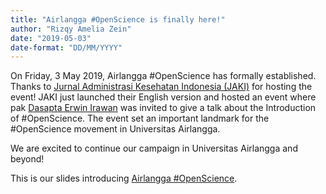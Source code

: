 ```yaml
---
title: "Airlangga #OpenScience is finally here!"
author: "Rizqy Amelia Zein"
date: "2019-05-03"
date-format: "DD/MM/YYYY"
---
```


On Friday, 3 May 2019, Airlangga #OpenScience has formally established. Thanks to [Jurnal Administrasi Kesehatan Indonesia (JAKI)](https://e-journal.unair.ac.id/jaki) for hosting the event! JAKI just launched their English version and hosted an event where pak [Dasapta Erwin Irawan](https://dasaptaerwin.net) was invited to give a talk about the Introduction of #OpenScience. The event set an important landmark for the #OpenScience movement in Universitas Airlangga.

We are excited to continue our campaign in Universitas Airlangga and beyond!

This is our slides introducing [Airlangga #OpenScience](../files/Perkenalan.pdf).